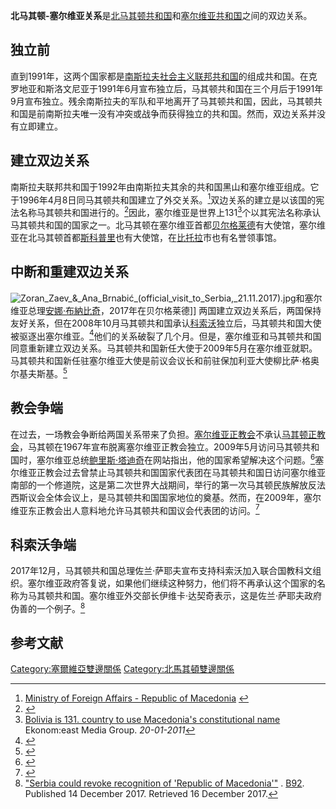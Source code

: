 {{Short description|1=北马其顿与塞尔维亚共和国的外交关系}}
{{Infobox Bilateral relations|北馬其頓－塞爾維亞|North Macedonia|Serbia|map=North Macedonia - Serbia Locator.png}}

'''北马其顿-塞尔维亚关系'''是[[北马其顿共和国|北马其顿共和国]]和[[塞尔维亚共和国|塞尔维亚共和国]]之间的双边关系。
== 独立前 ==
直到1991年，这两个国家都是[[南斯拉夫社会主义联邦共和国|南斯拉夫社会主义联邦共和国]]的组成共和国。在克罗地亚和斯洛文尼亚于1991年6月宣布独立后，马其顿共和国在三个月后于1991年9月宣布独立。残余南斯拉夫的军队和平地离开了马其顿共和国，因此，马其顿共和国是前南斯拉夫唯一没有冲突或战争而获得独立的共和国。然而，双边关系并没有立即建立。
== 建立双边关系 ==
南斯拉夫联邦共和国于1992年由南斯拉夫其余的共和国黑山和塞尔维亚组成。它于1996年4月8日同马其顿共和国建立了外交关系。<ref>[http://www.mfa.gov.mk/default1.aspx?ItemID=310 Ministry of Foreign Affairs - Republic of Macedonia] {{webarchive|url=https://web.archive.org/web/20110930040551/http://www.mfa.gov.mk/default1.aspx?ItemID=310 |date=2011-09-30 }}</ref>双边关系的建立是以该国的宪法名称马其顿共和国进行的。<ref>{{Cite web |url=http://www.mfa.gov.rs/Policy/Bilaterala/Macedonia/basic_e.html |title=Republic of Serbia - Ministry of Foreign Affairs |access-date=2021-02-09 |archive-date=2012-03-19 |archive-url=https://web.archive.org/web/20120319021653/http://www.mfa.gov.rs/Policy/Bilaterala/Macedonia/basic_e.html }}</ref>因此，塞尔维亚是世界上131<ref name=bol131>[http://www.emg.rs/en/news/region/144809.html Bolivia is 131. country to use Macedonia's constitutional name] {{Wayback|url=http://www.emg.rs/en/news/region/144809.html |date=20110123210717 }} Ekonom:east Media Group. ''20-01-2011''</ref>个以其宪法名称承认马其顿共和国的国家之一。北马其顿在塞尔维亚首都[[贝尔格莱德|贝尔格莱德]]有大使馆，塞尔维亚在北马其顿首都[[斯科普里|斯科普里]]也有大使馆，在[[比托拉|比托拉]]市也有名誉领事馆。
== 中断和重建双边关系 ==
[[File:Zoran_Zaev_&_Ana_Brnabić_(official_visit_to_Serbia,_21.11.2017).jpg|thumb]]和塞尔维亚总理[[安娜·布納比奇|安娜·布納比奇]]，2017年在贝尔格莱德]]
两国建立双边关系后，两国保持友好关系，但在2008年10月马其顿共和国承认[[科索沃|科索沃]]独立后，马其顿共和国大使被驱逐出塞尔维亚。<ref>{{cite web|url=http://www.dw-world.de/dw/article/0,,3704625,00.html|title=Serbia Expels Macedonian, Montenegrin Envoys Over Kosovo|work=DW.COM|access-date=2 May 2016|archive-date=2011-09-01|archive-url=https://web.archive.org/web/20110901144110/http://www.dw-world.de/dw/article/0,,3704625,00.html}}</ref>他们的关系破裂了几个月。但是，塞尔维亚和马其顿共和国同意重新建立双边关系。马其顿共和国新任大使于2009年5月在塞尔维亚就职。马其顿共和国新任驻塞尔维亚大使是前议会议长和前驻保加利亚大使柳比萨·格奥尔基夫斯基。<ref>{{cite web|url=http://www.mia.com.mk/default.aspx?mId=30&vId=64191886&lId=2&title=MACEDONIA+-+FOREIGN+AFFAIRS+|title=My Info Agent|access-date=2 May 2016 |archive-url=https://web.archive.org/web/20120323052540/http://www.mia.com.mk/default.aspx?mId=30&vId=64191886&lId=2&title=MACEDONIA+-+FOREIGN+AFFAIRS+|archive-date=23 March 2012}}</ref>

== 教会争端 ==
在过去，一场教会争断给两国关系带来了负担。[[塞尔维亚正教会|塞尔维亚正教会]]不承认[[马其顿正教会|马其顿正教会]]，马其顿在1967年宣布脱离塞尔维亚正教会独立。2009年5月访问马其顿共和国时，塞尔维亚总统[[鲍里斯·塔迪奇|鲍里斯·塔迪奇]]在网站指出，他的国家希望解决这个问题。<ref>{{cite web|url=http://www.mia.com.mk/default.aspx?mId=1&vId=64555750&lId=2&title=MACEDONIA+-+INTERNAL+AFFAIRS+|title=My Info Agent|access-date=2 May 2016 |archive-url=https://web.archive.org/web/20120323052554/http://www.mia.com.mk/default.aspx?mId=1&vId=64555750&lId=2&title=MACEDONIA+-+INTERNAL+AFFAIRS+|archive-date=23 March 2012}}</ref>塞尔维亚正教会过去曾禁止马其顿共和国国家代表团在马其顿共和国日访问塞尔维亚南部的一个修道院，这是第二次世界大战期间，举行的第一次马其顿民族解放反法西斯议会全体会议上，是马其顿共和国国家地位的奠基。然而，在2009年，塞尔维亚东正教会出人意料地允许马其顿共和国议会代表团的访问。<ref>{{cite web|url=http://www.mia.com.mk/default.aspx?vId=66559481&lId=2|title=My Info Agent|access-date=2 May 2016 |archive-url=https://web.archive.org/web/20120323052634/http://www.mia.com.mk/default.aspx?vId=66559481&lId=2|archive-date=23 March 2012}}</ref>

== 科索沃争端 ==
2017年12月，马其顿共和国总理佐兰·萨耶夫宣布支持科索沃加入联合国教科文组织。塞尔维亚政府答复说，如果他们继续这种努力，他们将不再承认这个国家的名称为马其顿共和国。塞尔维亚外交部长伊维卡·达契奇表示，这是佐兰·萨耶夫政府伪善的一个例子。<ref>[https://www.b92.net/eng/news/politics.php?yyyy=2017&mm=12&dd=14&nav_id=103045 "Serbia could revoke recognition of 'Republic of Macedonia'"] {{Wayback|url=https://www.b92.net/eng/news/politics.php?yyyy=2017&mm=12&dd=14&nav_id=103045 |date=20210210184018 }}. [[B92|B92]]. Published 14 December 2017. Retrieved 16 December 2017.</ref>

==参考文献==
{{reflist}}
{{塞尔维亚外交}}
{{北马其顿外交}}
[[Category:塞爾維亞雙邊關係|Category:塞爾維亞雙邊關係]] 
[[Category:北馬其頓雙邊關係|Category:北馬其頓雙邊關係]]